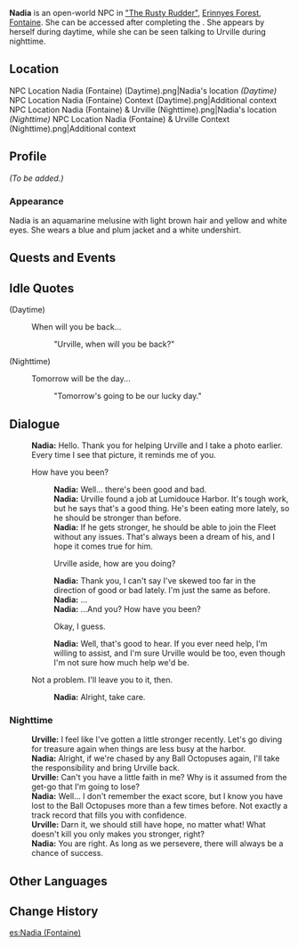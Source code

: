 {{Meta
<!-- Remove this template after adding the missing info -->
|missing_NPC_profile  = yes
}}
{{Character Infobox
|name             = Nadia
|type             = Open-World NPC
|group            = Melusine
|image            = NPC Nadia (Fontaine).png
|realname         = <!-- Optional, if different from in-game name -->
|deceased         = <!-- Past (for deceased prior to events of the game) or free response -->
|region           = Fontaine
|location         = Fontaine
|affiliation      = 
|title            = 
|ancestry         = <!-- Clan/family -->
|father           = 
|mother           = 
|spouse           = 
|sibling          = 
|child            = 
|relative         = 
|voiceEN          = 
|voiceCN          = 
|voiceJP          = 
|voiceKR          = 
}}
'''Nadia''' is an open-world NPC in [["The Rusty Rudder"]], [[Erinnyes Forest]], [[Fontaine]]. She can be accessed after completing the {{Quest|Wish-Fulfilling Treasure Hunt}}. She appears by herself during daytime, while she can be seen talking to Urville during nighttime.

==Location==
<gallery>
NPC Location Nadia (Fontaine) (Daytime).png|Nadia's location ''(Daytime)''
NPC Location Nadia (Fontaine) Context (Daytime).png|Additional context
NPC Location Nadia (Fontaine) & Urville (Nighttime).png|Nadia's location ''(Nighttime)''
NPC Location Nadia (Fontaine) & Urville Context (Nighttime).png|Additional context
</gallery>

==Profile==
<!--Detailed story/lore information goes here.-->
''(To be added.)''

===Appearance===
<!--Keep appearance section short and concise. Limit to 2 paragraphs with 3-4 sentences each.-->
Nadia is an aquamarine melusine with light brown hair and yellow and white eyes. She wears a blue and plum jacket and a white undershirt.

==Quests and Events==
{{Quests and Events}}

==Idle Quotes==
{{Dialogue Start}}
;(Daytime)
: {{DIcon|Idle}} When will you be back...
:: {{A|VO Nadia (Fontaine) 02.ogg}} "Urville, when will you be back?"

;(Nighttime)
: {{DIcon|Idle}} Tomorrow will be the day...
:: {{A|VO Nadia (Fontaine) 01.ogg}} "Tomorrow's going to be our lucky day."
{{Dialogue End}}

==Dialogue==
{{Dialogue Start}}
:'''Nadia:''' Hello. Thank you for helping Urville and I take a photo earlier. Every time I see that picture, it reminds me of you.
:{{DIcon}} How have you been?
::'''Nadia:''' Well... there's been good and bad.
::'''Nadia:''' Urville found a job at Lumidouce Harbor. It's tough work, but he says that's a good thing. He's been eating more lately, so he should be stronger than before.
::'''Nadia:''' If he gets stronger, he should be able to join the Fleet without any issues. That's always been a dream of his, and I hope it comes true for him.
::{{DIcon}} Urville aside, how are you doing?
::'''Nadia:''' Thank you, I can't say I've skewed too far in the direction of good or bad lately. I'm just the same as before.
::'''Nadia:''' ...
::'''Nadia:''' ...And you? How have you been?
::{{DIcon}} Okay, I guess.
::'''Nadia:''' Well, that's good to hear. If you ever need help, I'm willing to assist, and I'm sure Urville would be too, even though I'm not sure how much help we'd be.
:{{DIcon}} Not a problem. I'll leave you to it, then.
::'''Nadia:''' Alright, take care.
{{Dialogue End}}

===Nighttime===
{{Dialogue Start}}
:'''Urville:''' I feel like I've gotten a little stronger recently. Let's go diving for treasure again when things are less busy at the harbor.
:'''Nadia:''' Alright, if we're chased by any Ball Octopuses again, I'll take the responsibility and bring Urville back.
:'''Urville:''' Can't you have a little faith in me? Why is it assumed from the get-go that I'm going to lose?
:'''Nadia:''' Well... I don't remember the exact score, but I know you have lost to the Ball Octopuses more than a few times before. Not exactly a track record that fills you with confidence.
:'''Urville:''' Darn it, we should still have hope, no matter what! What doesn't kill you only makes you stronger, right?
:'''Nadia:''' You are right. As long as we persevere, there will always be a chance of success.
{{Dialogue End}}
<!--
==Event Dialogue==
===Event Name===
{{Dialogue Start}}
:'''{{subst:#titleparts:{{subst:PAGENAME}}}}:'''
{{Dialogue End}}
-->
==Other Languages==
{{Other Languages|default_hidden=1
|en      = Nadia
|zhs     = 纳蒂亚
|zhs_rm  = Nàdìyà
|zht     = 納蒂亞
|zht_rm  = Nàdìyà
|ja      = ナディア
|ja_rm   = Nadia
|ko      = 나디아
|es      = Nadia
|fr      = Nadia
|ru      = Надия
|th      = Nadia
|vi      = Nadia
|de      = Nadia
|id      = Nadia
|pt      = Nadia
|tr      = Nadia
|it      = Nadia
}}

==Change History==
{{Change History|4.2}}
<!--
==References==
{{Reflist}}
-->

[[es:Nadia (Fontaine)]]